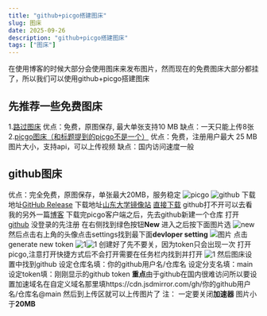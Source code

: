 ```yaml
---
title: "github+picgo搭建图床"
slug: 图床
date: 2025-09-26
description: "github+picgo搭建图床"
tags: ["图床"]
---
```


在使用博客的时候大部分会使用图床来发布图片，然而现在的免费图床大部分都挂了，所以我们可以使用github+picgo搭建图床
## 先推荐一些免费图床
1.[路过图床](https://imgse.com/)
  优点：免费，原图保存, 最大单张支持10 MB
  缺点：一天只能上传8张
2.[picgo图床（和标题提到的picgo不是一个）](https://www.picgo.net/)
  优点：免费，注册用户最大 25 MB 图片大小，支持api，可以上传视频
  缺点：国内访问速度一般
## github图床
  优点：完全免费，原图保存，单张最大20MB，服务稳定
![picgo](https://cdn.jsdmirror.com/gh/SWC519/blog-img@main/img/New%20LOGO-150.png)
![github](https://cdn.jsdmirror.com/gh/SWC519/blog-img@main/img/OIP-C.webp)
下载地址[GitHub Release](https://mirrors.sdu.edu.cn/github-release/1758802918/github-release/Molunerfinn_PicGo/)
下载地址[山东大学镜像站](https://mirrors.sdu.edu.cn/github-release/1758802918/github-release/Molunerfinn_PicGo/)
[直接下载](https://mirrors.sdu.edu.cn/github-release/1758802918/github-release/Molunerfinn_PicGo/v2.3.1/PicGo-Setup-2.3.1.exe)
github打不开可以去看我的另外一篇[博客](https://blog.enencloud.us.kg/posts/1)
下载完picgo客户端之后，先去github新建一个仓库
打开[github](https://github.com/)
没登录的先注册
在右侧找到绿色按钮**New**
进入之后按下面图片选
![new](https://cdn.jsdmirror.com/gh/SWC519/blog-img@main/img/20250926124917.png)
然后点击右上角的头像点击settings找到最下面**devloper setting**
![图片](https://cdn.jsdmirror.com/gh/SWC519/blog-img@main/img/20250926125323.png)
点击generate new token
![1](https://cdn.jsdmirror.com/gh/SWC519/blog-img@main/img/20250926125450.png)![1](https://cdn.jsdmirror.com/gh/SWC519/blog-img@main/img/20250926130650.png)
创建好了先不要关，因为token只会出现一次
打开picgo,注意打开快捷方式后不会打开需要在任务栏内找到并打开
![1](https://cdn.jsdmirror.com/gh/SWC519/blog-img@main/img/20250926130900.png)
然后图床设置中找到github
设定仓库名填：你的github用户名/仓库名
设定分支名填：main
设定token填：刚刚显示的github token
**重点**由于github在国内很难访问所以要设置加速域名在自定义域名那里填https://cdn.jsdmirror.com/gh/你的github用户名/仓库名@main
然后到上传区就可以上传图片了
注：
一定要关闭**加速器**
图片小于**20MB**